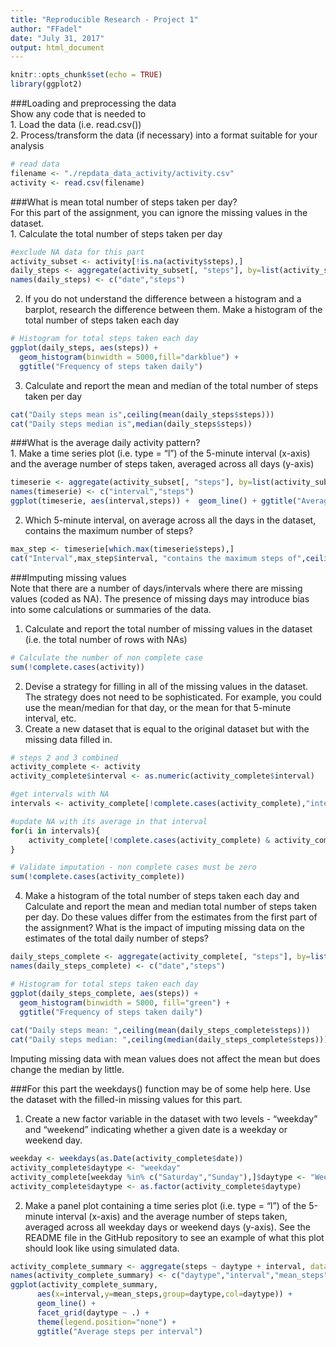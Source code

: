 ```yaml
---
title: "Reproducible Research - Project 1"
author: "FFadel"
date: "July 31, 2017"
output: html_document
---
```


```r
knitr::opts_chunk$set(echo = TRUE)
library(ggplot2)
```
###Loading and preprocessing the data  
Show any code that is needed to  
1.    Load the data (i.e. read.csv())  
2.    Process/transform the data (if necessary) into a format suitable for your analysis
```r
# read data
filename <- "./repdata_data_activity/activity.csv"
activity <- read.csv(filename)
```

###What is mean total number of steps taken per day?  
For this part of the assignment, you can ignore the missing values in the dataset.  
1. Calculate the total number of steps taken per day  
```r
#exclude NA data for this part
activity_subset <- activity[!is.na(activity$steps),]
daily_steps <- aggregate(activity_subset[, "steps"], by=list(activity_subset$date), FUN=sum)
names(daily_steps) <- c("date","steps")
```

2. If you do not understand the difference between a histogram and a barplot, research the difference between them. Make a histogram of the total number of steps taken each day  
```r
# Histogram for total steps taken each day
ggplot(daily_steps, aes(steps)) + 
  geom_histogram(binwidth = 5000,fill="darkblue") + 
  ggtitle("Frequency of steps taken daily")
```

3. Calculate and report the mean and median of the total number of steps taken per day  
```r
cat("Daily steps mean is",ceiling(mean(daily_steps$steps)))
cat("Daily steps median is",median(daily_steps$steps))
``` 
###What is the average daily activity pattern?  
1. Make a time series plot (i.e. type = "l") of the 5-minute interval (x-axis) and the average number of steps taken, averaged across all days (y-axis)  
  
```r
timeserie <- aggregate(activity_subset[, "steps"], by=list(activity_subset$interval), FUN=mean)
names(timeserie) <- c("interval","steps")
ggplot(timeserie, aes(interval,steps)) +  geom_line() + ggtitle("Average steps in 5 mins interval")
```
2. Which 5-minute interval, on average across all the days in the dataset, contains the maximum number of steps?
```r
max_step <- timeserie[which.max(timeserie$steps),]
cat("Interval",max_step$interval, "contains the maximum steps of",ceiling(max_step$steps))

```

###Imputing missing values  
Note that there are a number of days/intervals where there are missing values (coded as NA). The presence of missing days may introduce bias into some calculations or summaries of the data.  

1. Calculate and report the total number of missing values in the dataset (i.e. the total number of rows with NAs)  
```r
# Calculate the number of non complete case
sum(!complete.cases(activity))
```

2. Devise a strategy for filling in all of the missing values in the dataset. The strategy does not need to be sophisticated. For example, you could use the mean/median for that day, or the mean for that 5-minute interval, etc.  
3. Create a new dataset that is equal to the original dataset but with the missing data filled in.
```r
# steps 2 and 3 combined
activity_complete <- activity
activity_complete$interval <- as.numeric(activity_complete$interval)

#get intervals with NA
intervals <- activity_complete[!complete.cases(activity_complete),"interval"] 

#update NA with its average in that interval
for(i in intervals){
    activity_complete[!complete.cases(activity_complete) & activity_complete$interval == i,"steps"] <- timeserie[timeserie$interval == i,"steps"]
}

# Validate imputation - non complete cases must be zero
sum(!complete.cases(activity_complete))
```

4. Make a histogram of the total number of steps taken each day and Calculate and report the mean and median total number of steps taken per day. Do these values differ from the estimates from the first part of the assignment? What is the impact of imputing missing data on the estimates of the total daily number of steps?

```r
daily_steps_complete <- aggregate(activity_complete[, "steps"], by=list(activity_complete$date), FUN=sum)
names(daily_steps_complete) <- c("date","steps")

# Histogram for total steps taken each day
ggplot(daily_steps_complete, aes(steps)) + 
  geom_histogram(binwidth = 5000, fill="green") +
  ggtitle("Frequency of steps taken daily")
  
cat("Daily steps mean: ",ceiling(mean(daily_steps_complete$steps)))
cat("Daily steps median: ",ceiling(median(daily_steps_complete$steps)))
```
Imputing missing data with mean values does not affect the mean but does change the median by little.

###For this part the weekdays() function may be of some help here. Use the dataset with the filled-in missing values for this part.

1. Create a new factor variable in the dataset with two levels - "weekday" and "weekend" indicating whether a given date is a weekday or weekend day.    

```r
weekday <- weekdays(as.Date(activity_complete$date))
activity_complete$daytype <- "weekday"
activity_complete[weekday %in% c("Saturday","Sunday"),]$daytype <- "Weekend"
activity_complete$daytype <- as.factor(activity_complete$daytype)
```

2. Make a panel plot containing a time series plot (i.e. type = "l") of the 5-minute interval (x-axis) and the average number of steps taken, averaged across all weekday days or weekend days (y-axis). See the README file in the GitHub repository to see an example of what this plot should look like using simulated data.  
```r
activity_complete_summary <- aggregate(steps ~ daytype + interval, data= activity_complete, mean)
names(activity_complete_summary) <- c("daytype","interval","mean_steps")
ggplot(activity_complete_summary,
      aes(x=interval,y=mean_steps,group=daytype,col=daytype)) + 
      geom_line() + 
      facet_grid(daytype ~ .) + 
      theme(legend.position="none") +
      ggtitle("Average steps per interval")  
```